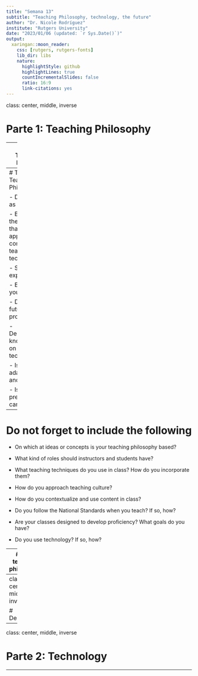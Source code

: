 ```yaml
---
title: "Semana 13"
subtitle: "Teaching Philosophy, technology, the future"
author: "Dr. Nicole Rodríguez"
institute: "Rutgers University"
date: "2023/01/06 (updated: `r Sys.Date()`)"
output:
  xaringan::moon_reader:
    css: [rutgers, rutgers-fonts]
    lib_dir: libs
    nature:
      highlightStyle: github
      highlightLines: true
      countIncrementalSlides: false
      ratio: 16:9
      link-citations: yes
---
```

class: center, middle, inverse

# Parte 1: Teaching Philosophy

---
# The Teaching Portfolio

"A teaching portfolio is an important key element for the professional development.  It is extremely beneficial in preparation for the job market and in determining teaching awards. It is extremely important to have one always updated and ready for submission."

---
# The Teaching Philosophy

- Defines you as a teacher

- Explains the manner that you apply and/or combine teaching techniques 

- States your experience

- Explains your beliefs

- Describes future projects

- Demonstrates knowledge on the use of technology

- Is adaptable and flexible

- Is your presentation card

---
# Do not forget to include the following

- On which at ideas or concepts is your teaching philosophy based?

- What kind of roles should instructors and students have?

- What teaching techniques do you use in class?  How do you incorporate them?

- How do you approach teaching culture?

- How do you contextualize and use content in class?

- Do you follow the National Standards when you teach?  If so, how?

- Are your classes designed to develop proficiency?  What goals do you have?

- Do you use technology?  If so, how?

---
# Your teaching philosophy

- 1-3 paragraphs

- Clear and precise

- Explain and describe briefly

- Show flexibility

---
class: center, middle, inverse

# Descanso

---
class: center, middle, inverse

# Parte 2: Technology

---

